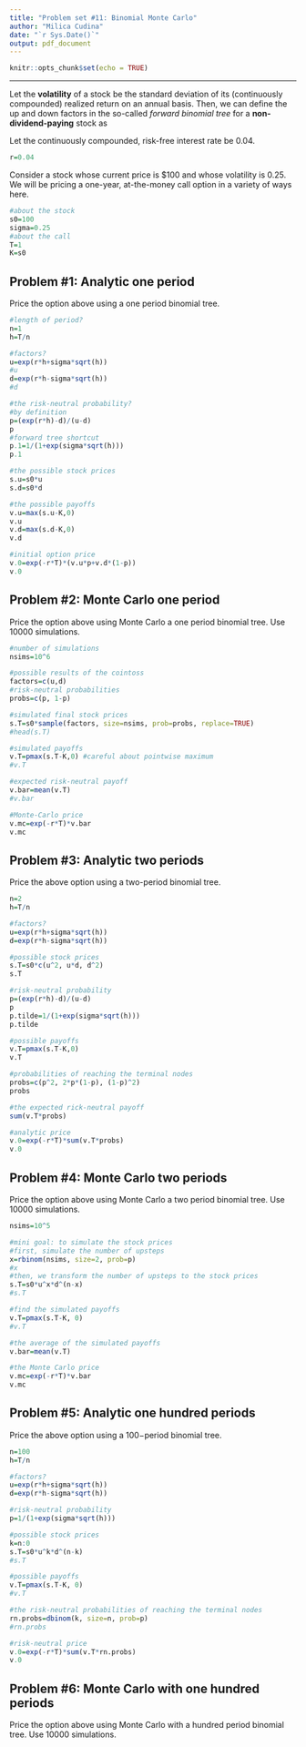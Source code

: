 ```yaml
---
title: "Problem set #11: Binomial Monte Carlo"
author: "Milica Cudina"
date: "`r Sys.Date()`"
output: pdf_document
---
```


```r
knitr::opts_chunk$set(echo = TRUE)
```

---

Let the **volatility** of a stock be the standard deviation of its (continuously compounded) realized return on an annual basis. Then, we can define the up and down factors in the so-called *forward binomial tree* for a **non-dividend-paying** stock as
\begin{equation}
\begin{split}
u & = e^{rh + \sigma\sqrt{h}}\\
d & = e^{rh - \sigma\sqrt{h}}\\
\end{split}
\end{equation}

Let the continuously compounded, risk-free interest rate be $0.04$. 

```r
r=0.04
```


Consider a stock whose current price is \$100 and whose volatility is $0.25$. We will be pricing a one-year, at-the-money call option in a variety of ways here. 

```r
#about the stock
s0=100
sigma=0.25
#about the call
T=1
K=s0
```


## Problem #1: Analytic one period
Price the option above using a one period binomial tree. 

```r
#length of period?
n=1
h=T/n

#factors?
u=exp(r*h+sigma*sqrt(h))
#u
d=exp(r*h-sigma*sqrt(h))
#d

#the risk-neutral probability?
#by definition
p=(exp(r*h)-d)/(u-d)
p
#forward tree shortcut
p.1=1/(1+exp(sigma*sqrt(h)))
p.1

#the possible stock prices
s.u=s0*u
s.d=s0*d

#the possible payoffs
v.u=max(s.u-K,0)
v.u
v.d=max(s.d-K,0)
v.d

#initial option price
v.0=exp(-r*T)*(v.u*p+v.d*(1-p))
v.0
```


## Problem #2: Monte Carlo one period
Price the option above using Monte Carlo a one period binomial tree. Use $10000$ simulations. 

```r
#number of simulations
nsims=10^6

#possible results of the cointoss
factors=c(u,d)
#risk-neutral probabilities
probs=c(p, 1-p)

#simulated final stock prices
s.T=s0*sample(factors, size=nsims, prob=probs, replace=TRUE)
#head(s.T)

#simulated payoffs
v.T=pmax(s.T-K,0) #careful about pointwise maximum
#v.T

#expected risk-neutral payoff
v.bar=mean(v.T)
#v.bar

#Monte-Carlo price
v.mc=exp(-r*T)*v.bar
v.mc
```


## Problem #3: Analytic two periods
Price the above option using a two-period binomial tree. 

```r
n=2
h=T/n

#factors?
u=exp(r*h+sigma*sqrt(h))
d=exp(r*h-sigma*sqrt(h))

#possible stock prices
s.T=s0*c(u^2, u*d, d^2)
s.T

#risk-neutral probability
p=(exp(r*h)-d)/(u-d)
p
p.tilde=1/(1+exp(sigma*sqrt(h)))
p.tilde

#possible payoffs
v.T=pmax(s.T-K,0)
v.T

#probabilities of reaching the terminal nodes
probs=c(p^2, 2*p*(1-p), (1-p)^2)
probs

#the expected rick-neutral payoff
sum(v.T*probs)

#analytic price
v.0=exp(-r*T)*sum(v.T*probs)
v.0
```

## Problem #4: Monte Carlo two periods
Price the option above using Monte Carlo a two period binomial tree. Use $10000$ simulations. 

```r
nsims=10^5

#mini goal: to simulate the stock prices
#first, simulate the number of upsteps
x=rbinom(nsims, size=2, prob=p)
#x
#then, we transform the number of upsteps to the stock prices
s.T=s0*u^x*d^(n-x)
#s.T

#find the simulated payoffs
v.T=pmax(s.T-K, 0)
#v.T

#the average of the simulated payoffs
v.bar=mean(v.T)

#the Monte Carlo price
v.mc=exp(-r*T)*v.bar
v.mc
```

## Problem #5: Analytic one hundred periods
Price the above option using a $100-$period binomial tree. 

```r
n=100
h=T/n

#factors?
u=exp(r*h+sigma*sqrt(h))
d=exp(r*h-sigma*sqrt(h))

#risk-neutral probability
p=1/(1+exp(sigma*sqrt(h)))

#possible stock prices
k=n:0
s.T=s0*u^k*d^(n-k)
#s.T

#possible payoffs
v.T=pmax(s.T-K, 0)
#v.T

#the risk-neutral probabilities of reaching the terminal nodes
rn.probs=dbinom(k, size=n, prob=p)
#rn.probs

#risk-neutral price
v.0=exp(-r*T)*sum(v.T*rn.probs)
v.0
```

## Problem #6: Monte Carlo with one hundred periods
Price the option above using Monte Carlo with a hundred period binomial tree. Use $10000$ simulations. 

